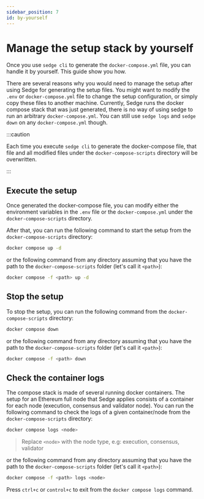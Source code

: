 ```yaml
---
sidebar_position: 7
id: by-yourself
---
```


# Manage the setup stack by yourself

Once you use `sedge cli` to generate the `docker-compose.yml` file, you can handle it by yourself. This guide show you how. 

There are several reasons why you would need to manage the setup after using Sedge for generating the setup files. You might want to modify the `.env` or `docker-compose.yml` file to change the setup configuration, or simply copy these files to another machine. Currently, Sedge runs the docker compose stack that was just generated, there is no way of using sedge to run an arbitrary `docker-compose.yml`. You can still use `sedge logs` and `sedge down` on any `docker-compose.yml` though. 

:::caution

Each time you execute `sedge cli` to generate the docker-compose file, that file and all modified files under the `docker-compose-scripts` directory will be overwritten.

:::

## Execute the setup

Once generated the docker-compose file, you can modify either the environment variables in the `.env` file or the `docker-compose.yml` under the `docker-compose-scripts` directory.

After that, you can run the following command to start the setup from the `docker-compose-scripts` directory:

```bash
docker compose up -d
```

or the following command from any directory assuming that you have the path to the `docker-compose-scripts` folder (let's call it `<path>`):

```bash
docker compose -f <path> up -d
```

## Stop the setup

To stop the setup, you can run the following command from the `docker-compose-scripts` directory:

```bash
docker compose down
```

or the following command from any directory assuming that you have the path to the `docker-compose-scripts` folder (let's call it `<path>`):

```bash
docker compose -f <path> down
```

## Check the container logs

The compose stack is made of several running docker containers. The setup for an Ethereum full node that Sedge applies consists of a container for each node (execution, consensus and validator node). You can run the following command to check the logs of a given container/node from the `docker-compose-scripts` directory:

```bash
docker compose logs <node>
```

> Replace `<node>` with the node type, e.g: execution, consensus, validator

or the following command from any directory assuming that you have the path to the `docker-compose-scripts` folder (let's call it `<path>`):

```bash
docker compose -f <path> logs <node>
```

Press `ctrl+c` or `control+c` to exit from the `docker compose logs` command. 